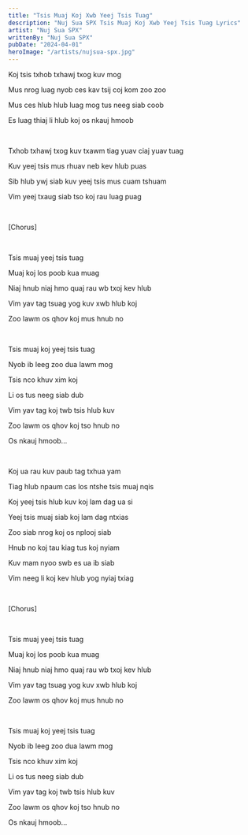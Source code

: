 ```yaml
---
title: "Tsis Muaj Koj Xwb Yeej Tsis Tuag"
description: "Nuj Sua SPX Tsis Muaj Koj Xwb Yeej Tsis Tuag Lyrics"
artist: "Nuj Sua SPX"
writtenBy: "Nuj Sua SPX"
pubDate: "2024-04-01"
heroImage: "/artists/nujsua-spx.jpg"
---
```


Koj tsis txhob txhawj txog kuv mog

Mus nrog luag nyob ces kav tsij coj kom zoo zoo

Mus ces hlub hlub luag mog tus neeg siab coob

Es luag thiaj li hlub koj os nkauj hmoob

<br />

Txhob txhawj txog kuv txawm tiag yuav ciaj yuav tuag

Kuv yeej tsis mus rhuav neb kev hlub puas

Sib hlub ywj siab kuv yeej tsis mus cuam tshuam

Vim yeej txaug siab tso koj rau luag puag

<br />

[Chorus]

<br />

Tsis muaj yeej tsis tuag

Muaj koj los poob kua muag

Niaj hnub niaj hmo quaj rau wb txoj kev hlub

Vim yav tag tsuag yog kuv xwb hlub koj

Zoo lawm os qhov koj mus hnub no

<br />

Tsis muaj koj yeej tsis tuag

Nyob ib leeg zoo dua lawm mog

Tsis nco khuv xim koj

Li os tus neeg siab dub

Vim yav tag koj twb tsis hlub kuv

Zoo lawm os qhov koj tso hnub no

Os nkauj hmoob...

<br />

Koj ua rau kuv paub tag txhua yam

Tiag hlub npaum cas los ntshe tsis muaj nqis

Koj yeej tsis hlub kuv koj lam dag ua si

Yeej tsis muaj siab koj lam dag ntxias

Zoo siab nrog koj os nplooj siab

Hnub no koj tau kiag tus koj nyiam

Kuv mam nyoo swb es ua ib siab

Vim neeg li koj kev hlub yog nyiaj txiag

<br />

[Chorus]

<br />

Tsis muaj yeej tsis tuag

Muaj koj los poob kua muag

Niaj hnub niaj hmo quaj rau wb txoj kev hlub

Vim yav tag tsuag yog kuv xwb hlub koj

Zoo lawm os qhov koj mus hnub no

<br />

Tsis muaj koj yeej tsis tuag

Nyob ib leeg zoo dua lawm mog

Tsis nco khuv xim koj

Li os tus neeg siab dub

Vim yav tag koj twb tsis hlub kuv

Zoo lawm os qhov koj tso hnub no

Os nkauj hmoob...
